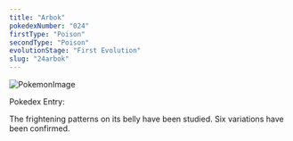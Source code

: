 ```yaml
---
title: "Arbok"
pokedexNumber: "024"
firstType: "Poison"
secondType: "Poison"
evolutionStage: "First Evolution"
slug: "24arbok"
---
```


![PokemonImage](https://archives.bulbagarden.net/media/upload/thumb/5/51/0024Arbok.png/140px-0024Arbok.png)

Pokedex Entry:

The frightening patterns on its belly have been studied. Six variations have been confirmed.
